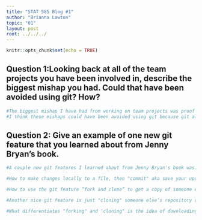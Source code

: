 ```yaml
---
title: "STAT 585 Blog #1"
author: "Brianna Lawton"
topic: "01"
layout: post
root: ../../../
---
```




```r
knitr::opts_chunk$set(echo = TRUE)
```

## Question 1:Looking back at all of the team projects you have been involved in, describe the biggest mishap you had. Could that have been avoided using git? How?
```r
#The biggest mishap I have had from working on team projects was proof of team members' work and responsibilities--to keep accountable each individual's contribution. Also, difficulty merging each team member's parts under one document with the same format.
#I think these mishaps could have been avoided using git because git allows all team members to work collaboratively by editing and updating a shared document/program at the same time. Git also leaves a trail of what updates/changes a team member has made--making it easier to follow; who did what and when. 

```

## Question 2: Give an example of one new git feature that you learned about from Jenny Bryan's book.

```r
#A couple new git features I learned about from Jenny Bryan's book was: 

#How to make changes locally to a file, then "commit" aka save your updates, then push back your changes to the owner you forked it fromm.

#How to use the git feature “fork and clone” to get a copy of someone else’s repo. This is good if there’s any chance you will want to propose a change to the owner's original work.

#Another nice git feature is just "cloning" someone else’s repository on GitHub when you just want a copy. This feature is very nice because you can also track the repository evolution. 

#What differentiates "forking" and 'cloning" is the idea of downloading someone's repo at a specific point in time and not receiving any new updates.It is harder to keep a fork updated than a clone because the primary remote associated with your local is your fork but you need to get the new commits from the repository you originally forked. 

```

